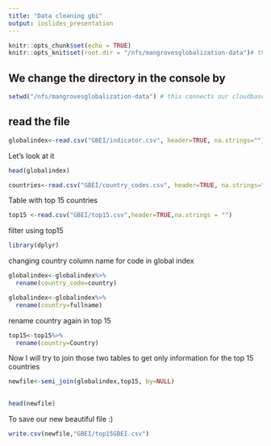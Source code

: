 ```yaml
---
title: "Data cleaning gbi"
output: ioslides_presentation
---
```


```r
knitr::opts_chunk$set(echo = TRUE)
knitr::opts_knit$set(root.dir = "/nfs/mangrovesglobalization-data")# this is another option to change directory
```

## We change the directory in the console by 


```r
setwd("/nfs/mangrovesglobalization-data") # this connects our cloudbase folder with R 
```

## read the file

```r
globalindex<-read.csv("GBEI/indicator.csv", header=TRUE, na.strings="")#to read the file
```
Let's look at it
```r
head(globalindex)
```
```r
countries<-read.csv("GBEI/country_codes.csv", header=TRUE, na.strings="")#to read the file
```

Table with top 15 countries
```r
top15 <-read.csv("GBEI/top15.csv",header=TRUE,na.strings = "")
```

filter using top15
  
```r
library(dplyr)
```
changing country column name for code in global index
```r
globalindex<-globalindex%>%
  rename(country_code=country)
```

```r
globalindex<-globalindex%>%
  rename(country=fullname)
```

rename country again in top 15
```r
top15<-top15%>%
  rename(country=Country)
```

Now I will try to join those two tables to get only information for the top 15 countries

```r
newfile<-semi_join(globalindex,top15, by=NULL)
   
```

```r
head(newfile)
```
To save our new beautiful file :) 
```r
write.csv(newfile,"GBEI/top15GBEI.csv")
  


```

